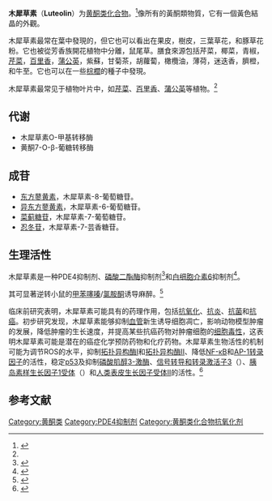 {{medical}}
{{chembox
| Verifiedfields = changed
| Watchedfields = changed
|  verifiedrevid = 413273231
|  ImageFile=Luteolin.svg
|  ImageSize=250px
|  ImageName=The chemical structure of luteolin
|  IUPACName=2-(3,4-Dihydroxyphenyl)- 5,7-dihydroxy-4-chromenone
|  OtherNames=毛地黄黄酮<br>Luteolol<br>Digitoflavone<br>Flacitran<br>Luteoline
|Section1= {{Chembox Identifiers
|  CASNo_Ref = {{cascite|correct|CAS}}
|  CASNo = 491-70-3
|  PubChem = 5280445
| ChEMBL_Ref = {{ebicite|changed|EBI}}
| ChEMBL = 151
|  SMILES = C1=CC(=C(C=C1C2=CC (=O)C3=C(C=C(C=C3O2)O)O)O)O
  }}
|Section2= {{Chembox Properties
|  C=15|H=10|O=6
|  ExactMass = 286.047738
|  Appearance=
|  Density=
|  MeltingPt=
|  BoilingPt=
|  Solubility=
  }}
|Section3= {{Chembox Hazards
|  MainHazards=
|  FlashPt=
|  Autoignition=
  }}
}}

'''木犀草素'''（'''Luteolin'''）为[[黄酮类化合物|黄酮类化合物]]。<ref name=MannSecondaryMetabolism>{{cite book | last = Mann | first = John | title = Secondary Metabolism | url = https://archive.org/details/secondarymetabol00mann |edition=2nd | publisher = [[剑桥大学出版社|Oxford University Press]] | year = 1992 | location = Oxford, UK | pages = [https://archive.org/details/secondarymetabol00mann/page/279 279]–280 | isbn = 0-19-855529-6}}</ref>像所有的黃酮類物質，它有一個黃色結晶的外觀。

木犀草素最常在葉中發現的，但它也可以看出在果皮，樹皮，三葉草花，和豚草花粉。它也被從芳香族開花植物中分離，鼠尾草。膳食來源包括芹菜，椰菜，青椒，[[芹菜|芹菜]]，[[百里香|百里香]]，[[蒲公英|蒲公英]]，紫蘇，甘菊茶，胡蘿蔔，橄欖油，薄荷，迷迭香，臍橙，和牛至。它也可以在一些[[棕櫚|棕櫚]]的種子中發現。

木犀草素最常见于植物叶片中，如[[芹菜|芹菜]]、[[百里香|百里香]]、[[蒲公英|蒲公英]]等植物。<ref name="MannSecondaryMetabolism"/>

== 代谢 ==
* 木犀草素O-甲基转移酶
* 黄酮7-O-β-葡糖转移酶

== 成苷 ==
* [[东方蓼黄素|东方蓼黄素]]，木犀草素-8-葡萄糖苷。
* [[异东方蓼黄素|异东方蓼黄素]]，木犀草素-6-葡萄糖苷。
* [[菜蓟糖苷|菜蓟糖苷]]，木犀草素-7-葡萄糖苷。
* [[忍冬苷|忍冬苷]]，木犀草素-7-芸香糖苷。

== 生理活性 ==
木犀草素是一种PDE4抑制剂、[[磷酸二酯酶|磷酸二酯酶]]抑制剂<ref>{{cite journal |author=Yu MC, Chen JH, Lai CY, Han CY, Ko WC |title=Luteolin, a non-selective competitive inhibitor of phosphodiesterases 1-5, displaced [3H]-rolipram from high-affinity rolipram binding sites and reversed xylazine/ketamine-induced anesthesia |journal=Eur. J. Pharmacol. |volume=627 |issue=1–3 |pages=269–75 |pmid=19853596 |doi=10.1016/j.ejphar.2009.10.031 |url=http://linkinghub.elsevier.com/retrieve/pii/S0014-2999(09)00922-4 |date=February 2010 |access-date=2011-07-02 |archive-date=2020-07-25 |archive-url=https://web.archive.org/web/20200725140226/https://linkinghub.elsevier.com/retrieve/pii/S0014-2999%2809%2900922-4 |dead-url=no }}</ref>和[[白细胞介素6|白细胞介素6]]抑制剂<ref name=Johnson2008>{{cite journal |doi=10.1073/pnas.0802865105 |url=http://www.pnas.org/cgi/content/abstract/105/21/7534 |journal=Proc. Natl. Acad. Sci. U.S.A. |title=Luteolin reduces IL-6 production in microglia by inhibiting JNK phosphorylation and activation of AP-1 |first3=RW |last3=Johnson |first2=KW |last2=Kelley |volume=105 |author=Johnson |issue=21 |pages=7534–9 |date=May 2008 |pmid=18490655 |pmc=2396685 |access-date=2011-07-02 |archive-date=2008-06-07 |archive-url=https://web.archive.org/web/20080607053040/http://www.pnas.org/cgi/content/abstract/105/21/7534 |dead-url=no }}</ref>。

其可显著逆转小鼠的[[甲苯噻嗪|甲苯噻嗪]]/[[氯胺酮|氯胺酮]]诱导麻醉。<ref name=pmid19853596>{{cite journal | pmid = 19853596 | year = 2010 | last1 = Yu | first1 = MC | last2 = Chen | first2 = JH | last3 = Lai | first3 = CY | last4 = Han | first4 = CY | last5 = Ko | first5 = WC | title = Luteolin, a non-selective competitive inhibitor of phosphodiesterases 1-5, displaced 3H-rolipram from high-affinity rolipram binding sites and reversed xylazine/ketamine-induced anesthesia | volume = 627 | issue = 1–3 | pages = 269–75 | doi = 10.1016/j.ejphar.2009.10.031 | journal = European journal of pharmacology}}</ref>

临床前研究表明，木犀草素可能具有的药理作用，包括[[生物氧化|抗氧化]]、[[炎症|抗炎]]、[[感染|抗菌]]和[[癌症|抗癌]]。初步研究发现，木犀草素能够抑制[[血管|血管]]新生诱导细胞凋亡，影响动物模型肿瘤的发展，降低肿瘤的生长速度，并提高某些抗癌药物对肿瘤细胞的[[细胞毒性|细胞毒性]]，这表明木犀草素可能是潜在的癌症化学预防药物和化疗药物。木犀草素生物活性的机制可能为调节ROS的水平，抑制[[拓扑异构酶Ⅰ|拓扑异构酶Ⅰ]]和[[拓扑异构酶Ⅱ|拓扑异构酶Ⅱ]]、降低[[NF-κB|NF-κB]]和[[AP-1转录因子|AP-1转录因子]]的活性，稳定[[p53|p53]]及抑制[[磷酸肌醇3-激酶|磷酸肌醇3-激酶]]、[[信号转导和转录激活子3|信号转导和转录激活子3]]（{{small|STAT3}}）、[[胰岛素样生长因子1受体|胰岛素样生长因子1受体]]（{{small|IGF1R}}）和[[人类表皮生长因子受体II|人类表皮生长因子受体II]]的活性。<ref>{{cite journal|author=López-Lázaro M.|title=Distribution and biological activities of the flavonoid luteolin|journal=Mini Rev Med Chem.|volume=9|issue=1|pages=31–59|url=https://www.bentham.org/mrmc/sample/mrmc9-1/0004N.pdf|pmid=19149659|doi=10.2174/138955709787001712|access-date=2011-07-02|archive-url=https://web.archive.org/web/20100616071831/http://bentham.org/mrmc/sample/mrmc9-1/0004N.pdf|archive-date=2010-06-16|dead-url=yes}}</ref>

== 参考文献 ==
{{reflist}}

{{Phosphodiesterase inhibitors}}
{{黄酮}}

[[Category:黄酮类|Category:黄酮类]]
[[Category:PDE4抑制剂|Category:PDE4抑制剂]]
[[Category:黄酮类化合物抗氧化剂|Category:黄酮类化合物抗氧化剂]]